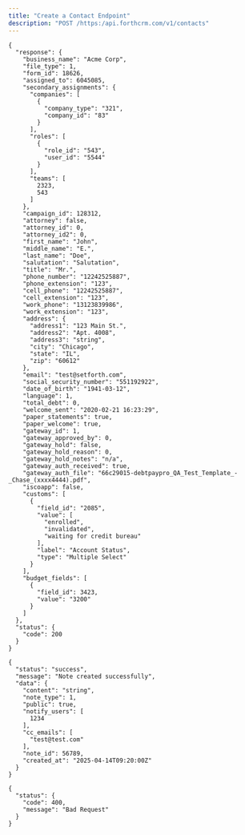 ```yaml
---
title: "Create a Contact Endpoint"
description: "POST /https:/api.forthcrm.com/v1/contacts"
---
```


<Accordion title="Request Body" description="Create a Contact Endpoint" icon="sparkles">
  <RequestExample>

  ```Body
  {
    "response": {
      "business_name": "Acme Corp",
      "file_type": 1,
      "form_id": 18626,
      "assigned_to": 6045085,
      "secondary_assignments": {
        "companies": [
          {
            "company_type": "321",
            "company_id": "83"
          }
        ],
        "roles": [
          {
            "role_id": "543",
            "user_id": "5544"
          }
        ],
        "teams": [
          2323,
          543
        ]
      },
      "campaign_id": 128312,
      "attorney": false,
      "attorney_id": 0,
      "attorney_id2": 0,
      "first_name": "John",
      "middle_name": "E.",
      "last_name": "Doe",
      "salutation": "Salutation",
      "title": "Mr.",
      "phone_number": "12242525887",
      "phone_extension": "123",
      "cell_phone": "12242525887",
      "cell_extension": "123",
      "work_phone": "13123839986",
      "work_extension": "123",
      "address": {
        "address1": "123 Main St.",
        "address2": "Apt. 4008",
        "address3": "string",
        "city": "Chicago",
        "state": "IL",
        "zip": "60612"
      },
      "email": "test@setforth.com",
      "social_security_number": "551192922",
      "date_of_birth": "1941-03-12",
      "language": 1,
      "total_debt": 0,
      "welcome_sent": "2020-02-21 16:23:29",
      "paper_statements": true,
      "paper_welcome": true,
      "gateway_id": 1,
      "gateway_approved_by": 0,
      "gateway_hold": false,
      "gateway_hold_reason": 0,
      "gateway_hold_notes": "n/a",
      "gateway_auth_received": true,
      "gateway_auth_file": "66c29015-debtpaypro_QA_Test_Template_-_Chase_(xxxx4444).pdf",
      "iscoapp": false,
      "customs": [
        {
          "field_id": "2085",
          "value": [
            "enrolled",
            "invalidated",
            "waiting for credit bureau"
          ],
          "label": "Account Status",
          "type": "Multiple Select"
        }
      ],
      "budget_fields": [
        {
          "field_id": 3423,
          "value": "3200"
        }
      ]
    },
    "status": {
      "code": 200
    }
  }
  ```

  </RequestExample>
</Accordion>

<Accordion title="Response Body" icon="sparkles">
  <ResponseExample>

  ```200
  {
    "status": "success",
    "message": "Note created successfully",
    "data": {
      "content": "string",
      "note_type": 1,
      "public": true,
      "notify_users": [
        1234
      ],
      "cc_emails": [
        "test@test.com"
      ],
      "note_id": 56789,
      "created_at": "2025-04-14T09:20:00Z"
    }
  }
  ```

  
  ```400
  {
    "status": {
      "code": 400,
      "message": "Bad Request"
    }
  }
  ```

  </ResponseExample>
</Accordion>